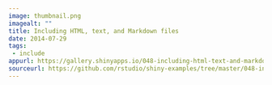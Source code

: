 ```yaml
---
image: thumbnail.png
imagealt: ""
title: Including HTML, text, and Markdown files
date: 2014-07-29 
tags: 
 - include
appurl: https://gallery.shinyapps.io/048-including-html-text-and-markdown-files
sourceurl: https://github.com/rstudio/shiny-examples/tree/master/048-including-html-text-and-markdown-files
---
```

